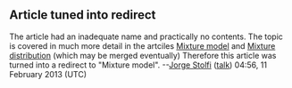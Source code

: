 <article id="18578107" title=Talk:Contaminated Gaussian>
	<talkpage id="18578107" title="Talk:Contaminated Gaussian">
{{physics|class=Stub|importance=low}}

== Article tuned into redirect  ==

The article had an inadequate name and practically no contents. The topic is covered in much more detail in the artciles [[Mixture model]] and [[Mixture distribution]] (which may be merged eventually) Therefore this article was turned into a redirect to &quot;Mixture model&quot;. --[[User:Jorge Stolfi|Jorge Stolfi]] ([[User talk:Jorge Stolfi|talk]]) 04:56, 11 February 2013 (UTC)
	</talkpage>
</article>